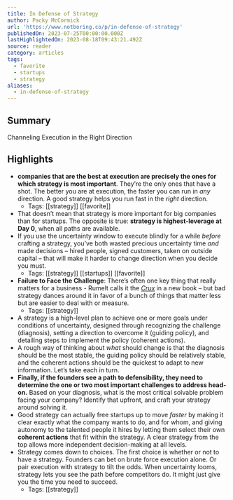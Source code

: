 ```yaml
---
title: In Defense of Strategy
author: Packy McCormick
url: 'https://www.notboring.co/p/in-defense-of-strategy'
publishedOn: 2023-07-25T00:00:00.000Z
lastHighlightedOn: 2023-08-18T09:43:21.492Z
source: reader
category: articles
tags:
  - favorite
  - startups
  - strategy
aliases:
  - in-defense-of-strategy
---
```

## Summary

Channeling Execution in the Right Direction

## Highlights
- **companies that are the best at execution are precisely the ones for which strategy is most important**. They’re the only ones that have a shot.
  The better you are at execution, the faster you can run in *any* direction. A good strategy helps you run fast in the *right* direction.
    - Tags: [[strategy]] [[favorite]] 
- That doesn’t mean that strategy is more important for big companies than for startups. The opposite is true: **strategy is highest-leverage at Day 0**, when all paths are available.
- If you use the uncertainty window to execute blindly for a while *before* crafting a strategy, you’ve both wasted precious uncertainty time *and* made decisions – hired people, signed customers, taken on outside capital – that will make it harder to change direction when you decide you must.
    - Tags: [[strategy]] [[startups]] [[favorite]] 
- **Failure to Face the Challenge**: There’s often one key thing that really matters for a business - Rumelt calls it the *[Crux](https://www.amazon.com/Crux-How-Leaders-Become-Strategists-ebook/dp/B09G2QXXWX)* in a new book – but bad strategy dances around it in favor of a bunch of things that matter less but are easier to deal with or measure.
    - Tags: [[strategy]] 
- A strategy is a high-level plan to achieve one or more goals under conditions of uncertainty, designed through recognizing the challenge (diagnosis), setting a direction to overcome it (guiding policy), and detailing steps to implement the policy (coherent actions).
- A rough way of thinking about *what* should change is that the diagnosis should be the most stable, the guiding policy should be relatively stable, and the coherent actions should be the quickest to adapt to new information. Let’s take each in turn.
- **Finally, if the founders see a path to defensibility, they need to determine the one or two most important challenges to address head-on.**
  Based on your diagnosis, what is the most critical solvable problem facing your company? Identify that upfront, and craft your strategy around solving it.
- Good strategy can actually free startups up to move *faster* by making it clear exactly what the company wants to do, and for whom, and giving autonomy to the talented people it hires by letting them select their own **coherent actions** that fit within the strategy. A clear strategy from the top allows more independent decision-making at all levels.
- Strategy comes down to choices. The first choice is whether or not to have a strategy. Founders can bet on brute force execution alone. Or pair execution with strategy to tilt the odds.
  When uncertainty looms, strategy lets you see the path before competitors do. It might just give you the time you need to succeed.
    - Tags: [[strategy]]
